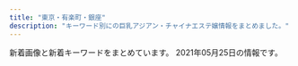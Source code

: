 ```yaml
---
title: "東京・有楽町・銀座"
description: "キーワード別にの巨乳アジアン・チャイナエステ嬢情報をまとめました。"
---
```


新着画像と新着キーワードをまとめています。
2021年05月25日の情報です。

<DmmAffiliateIns />
<KeywordTable
  shops={
    [
    {
        "url": "http://xn--vckg5a5c7c8c1czd.in.net/",
        "name": "\u7652\u3057\u306e\u6d77",
        "img_links": [
            "http://xn--vckg5a5c7c8c1czd.in.net/images/staff_images/cg16.jpg",
            "http://xn--vckg5a5c7c8c1czd.in.net/images/slider/slide3.jpg",
            "http://xn--vckg5a5c7c8c1czd.in.net/images/an_2_02.jpg",
            "http://xn--vckg5a5c7c8c1czd.in.net/images/staff_images/cg17.jpg",
            "http://xn--vckg5a5c7c8c1czd.in.net/images/staff_images/cg5.jpg",
            "http://xn--vckg5a5c7c8c1czd.in.net/images/QRcode.jpg",
            "http://xn--vckg5a5c7c8c1czd.in.net/images/an_2_05.jpg",
            "http://xn--vckg5a5c7c8c1czd.in.net/images/staff_images/cg1.jpg",
            "http://xn--vckg5a5c7c8c1czd.in.net/images/staff_images/top_small_2.jpg",
            "http://xn--vckg5a5c7c8c1czd.in.net/images/staff_images/cg2.jpg",
            "http://xn--vckg5a5c7c8c1czd.in.net/images/staff_images/top_small_14.jpg",
            "http://xn--vckg5a5c7c8c1czd.in.net/images/no.png",
            "http://xn--vckg5a5c7c8c1czd.in.net/images/staff_images/top_small_16.jpg",
            "http://xn--vckg5a5c7c8c1czd.in.net/images/slider/slide2.jpg",
            "http://xn--vckg5a5c7c8c1czd.in.net/images/an_1_04.jpg",
            "http://xn--vckg5a5c7c8c1czd.in.net/images/staff_images/top_small_1.jpg",
            "http://xn--vckg5a5c7c8c1czd.in.net/images/index_01.jpg",
            "http://xn--vckg5a5c7c8c1czd.in.net/images/an_1_06.jpg",
            "http://xn--vckg5a5c7c8c1czd.in.net/images/slider/slide3s.jpg",
            "http://xn--vckg5a5c7c8c1czd.in.net/images/slider/slide1s.jpg",
            "http://xn--vckg5a5c7c8c1czd.in.net/images/an_2_06.jpg",
            "http://xn--vckg5a5c7c8c1czd.in.net/images/slider/slide2s.jpg",
            "http://xn--vckg5a5c7c8c1czd.in.net/images/an_2_03.jpg",
            "http://xn--vckg5a5c7c8c1czd.in.net/images/staff_images/top_small_5.jpg",
            "http://xn--vckg5a5c7c8c1czd.in.net/images/staff_images/top_small_17.jpg",
            "http://xn--vckg5a5c7c8c1czd.in.net/images/an_1_03.jpg",
            "http://xn--vckg5a5c7c8c1czd.in.net/images/an_2_07.jpg",
            "http://xn--vckg5a5c7c8c1czd.in.net/images/an_1_07.jpg",
            "http://xn--vckg5a5c7c8c1czd.in.net/images/an_2_04.jpg",
            "http://xn--vckg5a5c7c8c1czd.in.net/images/an_1_02.jpg",
            "http://xn--vckg5a5c7c8c1czd.in.net/images/slider/slide1.jpg",
            "http://xn--vckg5a5c7c8c1czd.in.net/images/staff_images/cg14.jpg"
        ],
        "station": "\u65b0\u5bcc\u753a\u99c5",
        "keywords": {
            "D": 20,
            "E": 4,
            "86": 24
        }
    },
    {
        "img_links": [
            "http://cocosia-massage.work/img/conc.jpg",
            "http://cocosia-massage.work/sp/img/info.jpg",
            "http://cocosia-massage.work/img/st6.jpg",
            "http://cocosia-massage.work/img/acc.jpg",
            "http://cocosia-massage.work/img/news.jpg",
            "http://cocosia-massage.work/sp/img/cam4.jpg",
            "http://cocosia-massage.work/img/st4.jpg",
            "http://cocosia-massage.work/sp/img/t-s.jpg",
            "http://cocosia-massage.work/img/sta6.jpg",
            "http://cocosia-massage.work/sp/img/botton.jpg",
            "http://cocosia-massage.work/sp/img/p-4.jpg",
            "http://cocosia-massage.work/sp/img/st1.jpg",
            "http://cocosia-massage.work/img/sta3.jpg",
            "http://cocosia-massage.work/sp/img/t-t2.jpg",
            "http://cocosia-massage.work/sp/img/acc.jpg",
            "http://cocosia-massage.work/img/newf.jpg",
            "http://cocosia-massage.work/img/fla-1.jpg",
            "http://cocosia-massage.work/sp/img/t-t.jpg",
            "http://cocosia-massage.work/img/sta5.jpg",
            "http://cocosia-massage.work/img/xmas.png",
            "http://cocosia-massage.work/img/sta2.jpg",
            "http://cocosia-massage.work/sp/img/p-6.jpg",
            "http://cocosia-massage.work/sp/img/cam3.jpg",
            "http://cocosia-massage.work/sp/img/qr.jpg",
            "http://cocosia-massage.work/sp/img/t-r.jpg",
            "http://cocosia-massage.work/img/st3.jpg",
            "http://cocosia-massage.work/sp/img/rec.jpg",
            "http://cocosia-massage.work/sp/img/cam1.jpg",
            "http://cocosia-massage.work/sp/img/st2.jpg",
            "http://cocosia-massage.work/sp/img/sys.jpg",
            "http://cocosia-massage.work/sp/img/p-5.jpg",
            "http://cocosia-massage.work/sp/img/p-3.jpg",
            "http://cocosia-massage.work/sp/img/cam2.jpg",
            "http://cocosia-massage.work/img/fla-2.jpg",
            "http://cocosia-massage.work/img/sta1.jpg",
            "http://cocosia-massage.work/sp/img/st6.jpg",
            "http://cocosia-massage.work/sp/img/st3.jpg",
            "http://cocosia-massage.work/sp/img/st5.jpg",
            "http://cocosia-massage.work/img/r9.jpg",
            "http://cocosia-massage.work/img/st1.jpg",
            "http://cocosia-massage.work/img/st2.jpg",
            "http://cocosia-massage.work/sp/img/st4.jpg",
            "http://cocosia-massage.work/img/head2.jpg",
            "http://cocosia-massage.work/img/st5.jpg",
            "http://cocosia-massage.work/img/nos.jpg",
            "http://cocosia-massage.work/sp/img/pc.jpg",
            "http://cocosia-massage.work/img/sta4.jpg",
            "http://cocosia-massage.work/img/cncp.jpg"
        ],
        "keywords": {
            "85": 16,
            "87": 2,
            "88": 5,
            "D": 8,
            "C": 22,
            "E": 2,
            "F": 5
        },
        "url": "http://cocosia-massage.work/",
        "name": "COCOSIA",
        "station": "\u4eba\u5f62\u753a\u99c5A1\u51fa\u53e3"
    },
    {
        "keywords": {},
        "img_links": [
            "https://angel-love.tyo.cm/images/room3.jpg",
            "https://angel-love.tyo.cm/images/top.jpg",
            "https://angel-love.tyo.cm/images/room1.jpg",
            "https://angel-love.tyo.cm/images/s1.jpg",
            "https://angel-love.tyo.cm/images/s3.jpg",
            "https://angel-love.tyo.cm/photos/sites/27/2021/05/2021051405262130.jpg",
            "https://angel-love.tyo.cm/photos/sites/27/2021/05/202105140525172.jpg",
            "https://angel-love.tyo.cm/images/mobile.jpg",
            "https://angel-love.tyo.cm/photos/sites/27/2021/05/2021051405281627.jpg",
            "https://angel-love.tyo.cm/photos/sites/27/2021/05/2021051405270947.jpg",
            "https://angel-love.tyo.cm/images/news_bj1.jpg",
            "https://angel-love.tyo.cm/images/room2.jpg",
            "https://angel-love.tyo.cm/images/s_news.jpg",
            "https://angel-love.tyo.cm/images/room4.jpg",
            "https://angel-love.tyo.cm/images/info.jpg",
            "https://angel-love.tyo.cm/images/news_bj3.jpg"
        ],
        "station": "\u9280\u5ea7\u99c5A5\u51fa\u53e3",
        "url": "https://angel-love.tyo.cm/",
        "name": "Angel Love"
    },
    {
        "station": "JR\u6771\u4eac\u99c5\u516b\u91cd\u6d32\u53e3",
        "name": "\u60a0",
        "keywords": {
            "E": 3,
            "85": 2,
            "89": 3,
            "C": 2
        },
        "img_links": [
            "http://koikst.xyz/_src/51067440/wechatimg723.jpg",
            "http://koikst.xyz/_src/21089124/img20180325193504865361.png",
            "http://koikst.xyz/_src/20885828/up.png",
            "http://koikst.xyz/_src/20886064/index_37.png",
            "http://koikst.xyz/_src/20885836/sign.jpg",
            "http://koikst.xyz/_src/20886005/wechatimg35.jpg",
            "http://koikst.xyz/_src/20885811/up.png",
            "http://koikst.xyz/_src/20886058/sign.png",
            "http://koikst.xyz/_src/20886233/906ab10dd05fdcaee1fa99bd6e5779ea.jpg",
            "http://koikst.xyz/_src/20886063/index_36.png",
            "http://koikst.xyz/_src/20886300/media-20170919.jpg",
            "http://koikst.xyz/_src/20886283/img20170527114635169213.png",
            "http://koikst.xyz/_src/20991736/t02200330_0640096013249885015.jpg",
            "http://sunflower.jp.net/5.jpg",
            "http://koikst.xyz/_src/20886007/_k3_6020.jpg",
            "http://koikst.xyz/_src/20886009/img_2917.jpg",
            "http://koikst.xyz/_src/20886010/img_3017.jpg",
            "http://koikst.xyz/_src/20886222/up.png",
            "http://koikst.xyz/_src/20886066/slider2.png",
            "http://koikst.xyz/_src/20886006/wechatimg36.jpg",
            "http://koikst.xyz/_src/20886308/t02200330_0640096013249885015.jpg",
            "http://koikst.xyz/_src/20886060/index_33.png",
            "http://koikst.xyz/_src/20885809/www.cman.png",
            "http://sunflower.jp.net/3.jpg",
            "http://koikst.xyz/_src/20886019/up.png",
            "http://koikst.xyz/_src/20886235/t02200330_0640096013249885015.jpg",
            "http://koikst.xyz/_src/20886310/wechatimg405.jpg",
            "http://koikst.xyz/_src/20885845/up.png",
            "http://koikst.xyz/_src/20886211/07958eda583eff2b24876adf03c0a434.jpg",
            "http://koikst.xyz/_src/20886103/up.png",
            "http://koikst.xyz/_src/20886035/up.png",
            "http://koikst.xyz/_src/20886092/therapist-ito.jpg",
            "http://koikst.xyz/_src/20886062/index_35.png",
            "http://koikst.xyz/_src/20886303/07958eda583eff2b24876adf03c0a434.jpg",
            "http://koikst.xyz/_src/20886287/9c88380aa0315ec9292225a3223d62d9.jpg",
            "http://koikst.xyz/_src/20886111/_dsf0778_pp.jpg",
            "http://koikst.xyz/_src/20886059/sign.png",
            "http://koikst.xyz/_src/20886065/index_38.png",
            "http://sunflower.jp.net/2.jpg",
            "http://koikst.xyz/_src/51067433/wechatimg726.jpg",
            "http://koikst.xyz/_src/20886231/_dsf0770_pp.jpg",
            "http://koikst.xyz/_src/20886008/_k3_6019.jpg",
            "http://koikst.xyz/_src/51067437/wechatimg724.jpg",
            "http://koikst.xyz/_src/51067435/wechatimg725.jpg",
            "http://koikst.xyz/_src/20886148/therapist-ito.jpg",
            "http://sunflower.jp.net/6.jpg",
            "http://koikst.xyz/_src/20886061/index_34.png",
            "http://sunflower.jp.net/1.jpg",
            "http://koikst.xyz/_src/20885997/up.png",
            "http://koikst.xyz/_src/20886229/_dsf0778_pp.jpg",
            "http://koikst.xyz/_src/20886122/up.png",
            "http://koikst.xyz/_src/20886305/therapist-ito.jpg"
        ],
        "url": "http://koikst.xyz/"
    },
    {
        "url": "http://tokyo-relaxtime.asia/",
        "name": "Evergrace-\u30a8\u30d0\u30fc\u30b0\u30ec\u30fc\u30b9-",
        "keywords": {},
        "station": "\u6771\u65e5\u672c\u6a4b\u99c5A2\u51fa\u53e3",
        "img_links": [
            "http://tokyo-relaxtime.asia/img/cast/miki-04.jpg",
            "http://tokyo-relaxtime.asia/img/cast/alice-04.jpg",
            "http://tokyo-relaxtime.asia/img/interior/corridor-1.jpg",
            "http://tokyo-relaxtime.asia/img/cast/momo-02.jpg",
            "http://tokyo-relaxtime.asia/img/cast/miki-02.jpg",
            "http://tokyo-relaxtime.asia/img/cast/alice-03.jpg",
            "http://tokyo-relaxtime.asia/img/cast/miki-03.jpg",
            "http://tokyo-relaxtime.asia/img/cast/ai-02.jpg",
            "http://tokyo-relaxtime.asia/img/cast/momo-01.jpg",
            "http://tokyo-relaxtime.asia/img/cast/yuka-03.jpg",
            "http://tokyo-relaxtime.asia/img/tw_mark.png",
            "http://tokyo-relaxtime.asia/img/cast/momo-03.jpg",
            "http://tokyo-relaxtime.asia/img/cast/ai-04.jpg",
            "http://tokyo-relaxtime.asia/img/cast/momo-04.jpg",
            "http://tokyo-relaxtime.asia/img/interior/lobby-1.jpg",
            "http://tokyo-relaxtime.asia/img/slick/st-3.jpg",
            "http://tokyo-relaxtime.asia/img/cast/yuka-02.jpg",
            "http://tokyo-relaxtime.asia/img/cast/ai-03.jpg",
            "http://tokyo-relaxtime.asia/img/cast/miki-01.jpg",
            "http://tokyo-relaxtime.asia/img/cast/alice-02.jpg",
            "http://tokyo-relaxtime.asia/img/cast/yuka-01.jpg",
            "http://tokyo-relaxtime.asia/img/slick/st-1.jpg",
            "http://tokyo-relaxtime.asia/img/cast/ai-01.jpg",
            "http://tokyo-relaxtime.asia/img/cast/alice-01.jpg",
            "http://tokyo-relaxtime.asia/img/cast/yuka-04.jpg",
            "http://tokyo-relaxtime.asia/img/slick/st-6.jpg",
            "http://tokyo-relaxtime.asia/img/slick/st-5.jpg",
            "http://tokyo-relaxtime.asia/img/slick/st-4.jpg"
        ]
    },
    {
        "keywords": {
            "C": 30,
            "F": 2,
            "86": 4
        },
        "station": "JR\u65b0\u65e5\u672c\u6a4b\u99c56\u756a\u51fa\u53e3",
        "name": "Melody Spa -\u30e1\u30ed\u30c7\u30a3 \u30b9\u30d1-",
        "img_links": [
            "https://melodyspa.tokyo/images/st/you.jpg",
            "https://melodyspa.tokyo/images/st/yuna.jpg",
            "https://melodyspa.tokyo/images/st/yuri.jpg",
            "https://melodyspa.tokyo/images/st/ringo.jpg",
            "https://melodyspa.tokyo/images/st/mina.jpg",
            "https://melodyspa.tokyo/images/topimage/topimage.jpg",
            "https://melodyspa.tokyo/images/st/yuna1.jpg",
            "https://melodyspa.tokyo/images/share/pagetop.png",
            "https://melodyspa.tokyo/images/st/you2.jpg",
            "https://melodyspa.tokyo/images/st/mina2.jpg",
            "https://melodyspa.tokyo/images/st/miho.jpg",
            "https://melodyspa.tokyo/images/st/you3.jpg",
            "https://melodyspa.tokyo/images/st/risa.jpg",
            "https://melodyspa.tokyo/images/st/yuna2.jpg",
            "https://melodyspa.tokyo/images/st/rara2.jpg"
        ],
        "url": "https://melodyspa.tokyo/"
    },
    {
        "keywords": {
            "E": 1,
            "D": 4,
            "C": 1,
            "89": 1,
            "87": 1
        },
        "img_links": [
            "https://est-tiara.info/staffPhoto/s20210304095739.jpg",
            "https://est-tiara.info/images/gallery/r1.jpg",
            "https://est-tiara.info/js/sliderLine/slide_prev.png",
            "https://est-tiara.info/images/gallery/r7.jpg",
            "https://est-tiara.info/images/mobile.png",
            "https://est-tiara.info/staffPhoto/b20210304095845.jpg",
            "https://est-tiara.info/images/gallery/r4.jpg",
            "https://est-tiara.info/staffPhoto/b20210304095739.jpg",
            "https://est-tiara.info/staffPhoto/s20210304095845.jpg",
            "https://est-tiara.info/images/gallery/r3.jpg",
            "https://est-tiara.info/images/returnBtn.png",
            "https://est-tiara.info/staffPhoto/b20201016083614.jpg",
            "https://est-tiara.info/uploadfiles/Image/campaignEstTiaraInfo.jpg",
            "https://est-tiara.info/staffPhoto/b20210304095623.jpg",
            "https://est-tiara.info/images/gallery/r8.jpg",
            "https://est-tiara.info/staffPhoto/s20210304095623.jpg",
            "https://est-tiara.info/staffPhoto/b20210304100038.jpg",
            "https://est-tiara.info/images/gallery/r5.jpg",
            "https://est-tiara.info/images/gallery/r2.jpg",
            "https://est-tiara.info/js/sliderLine/slide_next.png",
            "https://est-tiara.info/staffPhoto/s20210304100121.jpg",
            "https://est-tiara.info/staffPhoto/b20201016083828.jpg",
            "https://est-tiara.info/images/gallery/r6.jpg",
            "https://est-tiara.info/staffPhoto/b20210304100121.jpg",
            "https://est-tiara.info/staffPhoto/s20201016083828.jpg",
            "https://est-tiara.info/staffPhoto/s20210304100038.jpg",
            "https://est-tiara.info/staffPhoto/s20201016083614.jpg"
        ],
        "url": "https://est-tiara.info/",
        "name": "Tiara-\u30c6\u30a4\u30a2\u30e9-",
        "station": "\u6771\u9280\u5ea7\u99c5A7\u51fa\u53e3"
    },
    {
        "url": "http://sakura.relaxnabi.com/",
        "station": "\u8305\u5834\u753a\u99c51\u756a\u51fa\u53e3",
        "name": "\u685c\uff5e\u3055\u304f\u3089\uff5e",
        "img_links": [
            "http://sakura.relaxnabi.com/css/nav/nav-004.png",
            "http://sakura.relaxnabi.com/css/cam001.png",
            "http://sakura.relaxnabi.com/css/staff/staff005.jpg",
            "http://sakura.relaxnabi.com/css/tel03.png",
            "http://sakura.relaxnabi.com/css/staff/staff002.jpg",
            "http://sakura.relaxnabi.com/css/topleft01.png",
            "http://sakura.relaxnabi.com/css/nav/nav-002.png",
            "http://sakura.relaxnabi.com/css/nav/nav-005.png",
            "http://sakura.relaxnabi.com/css/topright02.jpg",
            "http://sakura.relaxnabi.com/css/nav/nav-003.png",
            "http://sakura.relaxnabi.com/css/nav/nav-006.png",
            "http://sakura.relaxnabi.com/css/topleft02.png",
            "http://sakura.relaxnabi.com/css/nav/nav-001.png",
            "http://sakura.relaxnabi.com/css/staff/staff004.jpg",
            "http://sakura.relaxnabi.com/css/staff/staff001.jpg",
            "http://sakura.relaxnabi.com/css/staff/staff003.jpg"
        ],
        "keywords": {
            "87": 1,
            "D": 4,
            "89": 4,
            "C": 3
        }
    },
    {
        "keywords": {
            "\u30bb\u30af\u30b7\u30fc": 3,
            "88": 1
        },
        "url": "https://ningyocho-esthe.work/",
        "station": "\u4eba\u5f62\u753a\u99c5A1\u51fa\u53e3",
        "img_links": [
            "https://ningyocho-esthe.work/images/dream/home/teaser.png",
            "https://ningyocho-esthe.work/images/dream/common/credit_01.png",
            "https://ningyocho-esthe.work/images/dream/home/image_02.png",
            "https://ningyocho-esthe.work/images/dream/common/side_bnr_01.png",
            "https://ningyocho-esthe.work/images/dream/home/image_03.png",
            "https://ningyocho-esthe.work/images/dream/common/header_phone_pc.png",
            "https://ningyocho-esthe.work/images/dream/common/gallery_02.png",
            "https://ningyocho-esthe.work/images/dream/nvpuai2.jpeg",
            "https://ningyocho-esthe.work/images/dream/common/gallery_10.png",
            "https://ningyocho-esthe.work/images/dream/common/gallery_08.png",
            "https://ningyocho-esthe.work/images/dream/common/gallery_03.png",
            "https://ningyocho-esthe.work/images/dream/staff/13.jpg",
            "https://ningyocho-esthe.work/images/dream/staff/\u30ca\u30ca.jpg",
            "https://ningyocho-esthe.work/images/dream/common/side_bnr_02.png",
            "https://ningyocho-esthe.work/images/dream/common/gallery_05.png",
            "https://ningyocho-esthe.work/images/dream/common/credit_02.png",
            "https://ningyocho-esthe.work/images/dream/common/gallery_07.png",
            "https://ningyocho-esthe.work/images/dream/common/header_info.png",
            "https://ningyocho-esthe.work/images/dream/staff/imgapp6.jpg",
            "https://ningyocho-esthe.work/images/dream/common/credit_03.png",
            "https://ningyocho-esthe.work/images/dream/common/gallery_04.png",
            "https://ningyocho-esthe.work/images/dream/common/gallery_09.png",
            "https://ningyocho-esthe.work/images/dream/common/gallery_01.png",
            "https://ningyocho-esthe.work/images/dream/staff/ni.jpeg",
            "https://ningyocho-esthe.work/images/dream/common/gallery_06.png",
            "https://ningyocho-esthe.work/images/dream/staff/2.jpg",
            "https://ningyocho-esthe.work/images/dream/home/image_01.png",
            "https://ningyocho-esthe.work/images/dream/staff/imgapp_1.jpg",
            "https://ningyocho-esthe.work/images/dream/staff/imgapp_3.jpg",
            "https://ningyocho-esthe.work/images/dream/staff/\u3042\u307f.jpg",
            "https://ningyocho-esthe.work/images/dream/staff/3.jpg",
            "https://ningyocho-esthe.work/images/dream/staff/1.jpg"
        ],
        "name": "Dream"
    },
    {
        "name": "\u5922\u306e\u90f7",
        "url": "http://yume-sato.blue/",
        "img_links": [
            "http://yume-sato.blue/uploads//sites/18/2020/09/s_staff.png",
            "http://yume-sato.blue/uploads//sites/18/2021/04/1.jpg",
            "http://yume-sato.blue/uploads//sites/18/2020/09/pick.jpg",
            "http://yume-sato.blue/uploads//sites/18/2020/09/g6-150x150.jpg",
            "http://yume-sato.blue/uploads//sites/18/2020/09/news.jpg",
            "http://yume-sato.blue/uploads//sites/18/2020/09/g1.jpg",
            "http://yume-sato.blue/uploads//sites/18/2020/09/g1-150x150.jpg",
            "http://yume-sato.blue/uploads//sites/18/2021/05/g3-150x150.jpg",
            "http://yume-sato.blue/uploads//sites/18/2020/09/g4.jpg",
            "http://yume-sato.blue/uploads//sites/18/2020/09/g5-150x150.jpg",
            "http://yume-sato.blue/uploads//sites/18/2021/04/1-225x300.jpg",
            "http://yume-sato.blue/uploads//sites/18/2020/09/top1-1.jpg",
            "http://yume-sato.blue/uploads//sites/18/2020/10/g2.jpg",
            "http://yume-sato.blue/uploads//sites/18/2020/09/top.jpg",
            "http://yume-sato.blue/uploads//sites/18/2020/09/g5.jpg",
            "http://yume-sato.blue/uploads//sites/18/2020/12/gg-150x150.jpg",
            "http://yume-sato.blue/uploads//sites/18/2020/09/g2.jpg",
            "http://yume-sato.blue/uploads//sites/18/2020/09/mobile-1.jpg",
            "http://yume-sato.blue/uploads//sites/18/2020/09/g4-150x150.jpg",
            "http://yume-sato.blue/uploads//sites/18/2020/09/g2-150x150.jpg",
            "http://yume-sato.blue/uploads//sites/18/2020/12/gg.jpg",
            "http://yume-sato.blue/uploads//sites/18/2020/09/g6.jpg",
            "http://yume-sato.blue/uploads//sites/18/2021/05/g3.jpg"
        ],
        "station": "\u4eba\u5f62\u753a\u99c5A6",
        "keywords": {}
    },
    {
        "station": "\u6c34\u5929\u5bae\u524d\u99c58\u756a\u51fa\u53e3",
        "url": "http://yurarika.work/",
        "keywords": {
            "85": 10,
            "C": 14,
            "86": 4,
            "88": 6,
            "D": 6
        },
        "img_links": [
            "http://yurarika.work/staff/aya2.jpg",
            "http://yurarika.work/staff/mika.jpg",
            "http://yurarika.work/staff/mirai2.jpg",
            "http://yurarika.work/staff/rara1.jpg",
            "http://yurarika.work/img/all/loader.png",
            "http://yurarika.work/staff/mika1.jpg",
            "http://yurarika.work/staff/mika2.jpg",
            "http://yurarika.work/staff/rara.jpg",
            "http://yurarika.work/staff/mirai1.jpg",
            "http://yurarika.work/staff/mirai.jpg",
            "http://yurarika.work/staff/aya.jpg",
            "http://yurarika.work/staff/aya1.jpg",
            "http://yurarika.work/staff/rara2.jpg"
        ],
        "name": "\u3086\u3089\u308a\u9999"
    },
    {
        "name": "Miss.9\uff5e\u30df\u30b9.\u30ad\u30e5\u30a6\uff5e",
        "station": "\u99ac\u55b0\u6a2a\u5c71\u99c5A2\u51fa\u53e3",
        "keywords": {
            "C": 2,
            "E": 1,
            "86": 13,
            "D": 10
        },
        "img_links": [
            "http://esthe-aroma.com/images/cg08.jpg",
            "http://esthe-aroma.com/images/cg12.jpg",
            "http://esthe-aroma.com/images/cg09.jpg",
            "http://esthe-aroma.com/images/qrc.jpg",
            "http://esthe-aroma.com/images/icon_info.png",
            "http://esthe-aroma.com/images/photo01.jpg",
            "http://esthe-aroma.com/images/cg13.jpg",
            "http://esthe-aroma.com/images/photo03.jpg",
            "http://esthe-aroma.com/images/mainImg_sub.jpg",
            "http://esthe-aroma.com/images/cg10.jpg",
            "http://esthe-aroma.com/images/cg04.jpg",
            "http://esthe-aroma.com/images/icon_staff.png",
            "http://esthe-aroma.com/images/btn2.png",
            "http://esthe-aroma.com/images/icon_concept.png",
            "http://esthe-aroma.com/images/cg11.jpg",
            "http://esthe-aroma.com/images/cg01.jpg",
            "http://esthe-aroma.com/images/cg06.jpg",
            "http://esthe-aroma.com/images/cg05.jpg",
            "http://esthe-aroma.com/images/cg02.jpg",
            "http://esthe-aroma.com/images/end-info.png",
            "http://esthe-aroma.com/images/cg03.jpg",
            "http://esthe-aroma.com/images/photo02.jpg",
            "http://esthe-aroma.com/images/icon_tel.png",
            "http://esthe-aroma.com/images/cg07.jpg",
            "http://esthe-aroma.com/images/icon_top.png"
        ],
        "url": "http://esthe-aroma.com/"
    },
    {
        "keywords": {},
        "img_links": [],
        "name": "\u30e9\u30d5\u30a3\u30fc\u30eb",
        "station": "\u65b0\u65e5\u672c\u6a4b\u99c55\u756a\u51fa\u53e3",
        "url": "http://s-este.net/"
    },
    {
        "img_links": [
            "http://www.hitomebore.esjp.info/files/002.jpg",
            "http://www.hitomebore.esjp.info/files/016.jpg",
            "http://www.hitomebore.esjp.info/files/013.jpg",
            "http://www.hitomebore.esjp.info/files/014.jpg",
            "http://www.hitomebore.esjp.info/files/012.jpg",
            "http://www.hitomebore.esjp.info/images/m1.jpg",
            "http://www.hitomebore.esjp.info/images/m2.jpg",
            "http://www.hitomebore.esjp.info/files/007.jpg",
            "http://www.hitomebore.esjp.info/files/008.jpg",
            "http://www.hitomebore.esjp.info/images/m4.jpg",
            "http://www.hitomebore.esjp.info/images/mainImg_sub.jpg",
            "http://www.hitomebore.esjp.info/files/010.jpg",
            "http://www.hitomebore.esjp.info/files/011.jpg",
            "http://www.hitomebore.esjp.info/images/m3.jpg",
            "http://www.hitomebore.esjp.info/files/015.jpg",
            "http://www.hitomebore.esjp.info/images/btn2.png",
            "http://www.hitomebore.esjp.info/files/009.jpg",
            "http://www.hitomebore.esjp.info/images/mainImg2.jpg"
        ],
        "keywords": {
            "87": 6,
            "85": 6,
            "C": 6,
            "D": 27,
            "86": 18,
            "88": 3
        },
        "url": "http://www.hitomebore.esjp.info/",
        "name": "\u3072\u3068\u3081\u307c\u308c",
        "station": "\u65b0\u5bcc\u753a\u99c53\u756a\u51fa\u53e3"
    },
    {
        "name": "For you",
        "keywords": {
            "83": 1,
            "85": 3,
            "91": 1,
            "87": 1,
            "D": 2,
            "90": 1,
            "86": 1,
            "E": 3,
            "G": 1,
            "93": 1,
            "C": 3,
            "89": 1
        },
        "url": "http://f-relaxe.net",
        "img_links": [
            "http://f-relaxe.net/images/rec_11.jpg",
            "http://f-relaxe.net/girl/02.jpg",
            "http://f-relaxe.net/images/index_06.jpg",
            "http://f-relaxe.net/girl/08.jpg",
            "http://f-relaxe.net/images/index_04.jpg",
            "http://f-relaxe.net/images/index_01.jpg",
            "http://f-relaxe.net/images/info.jpg",
            "http://f-relaxe.net/images/sub_10.jpg",
            "http://f-relaxe.net/images/index_07.jpg",
            "http://f-relaxe.net/girl/013a.jpg",
            "http://f-relaxe.net/images/sub_12.jpg",
            "http://f-relaxe.net/images/03.jpg",
            "http://f-relaxe.net/girl/07.jpg",
            "http://f-relaxe.net/girl/012a.jpg",
            "http://f-relaxe.net/images/line.jpg",
            "http://f-relaxe.net/images/sub_15.jpg",
            "http://f-relaxe.net/images/index_13.jpg",
            "http://f-relaxe.net/girl/010a.jpg",
            "http://f-relaxe.net/images/info_11.jpg",
            "http://f-relaxe.net/images/index_16.jpg",
            "http://f-relaxe.net/images/index_09.jpg",
            "http://f-relaxe.net/girl/00.jpg",
            "http://f-relaxe.net/girl/09.jpg",
            "http://f-relaxe.net/girl/010.jpg",
            "http://f-relaxe.net/girl/013.jpg",
            "http://f-relaxe.net/girl/024.jpg",
            "http://f-relaxe.net/girl/011a.jpg",
            "http://f-relaxe.net/images/index_08.jpg",
            "http://f-relaxe.net/images/index_12.jpg",
            "http://f-relaxe.net/images/index_18.jpg",
            "http://f-relaxe.net/girl/02a.jpg",
            "http://f-relaxe.net/images/rec.jpg",
            "http://f-relaxe.net/images/index_119.jpg",
            "http://f-relaxe.net/images/index_10.jpg",
            "http://f-relaxe.net/girl/09a.jpg",
            "http://f-relaxe.net/girl/011.jpg",
            "http://f-relaxe.net/girl/08a.jpg",
            "http://f-relaxe.net/images/staff_11.jpg",
            "http://f-relaxe.net/girl/07a.jpg",
            "http://f-relaxe.net/images/02.jpg",
            "http://f-relaxe.net/images/index_14.jpg",
            "http://f-relaxe.net/images/index_05.jpg",
            "http://f-relaxe.net/images/01.jpg",
            "http://f-relaxe.net/girl/017.jpg",
            "http://f-relaxe.net/girl/012.jpg",
            "http://f-relaxe.net/images/index_03.jpg",
            "http://f-relaxe.net/girl/04.jpg",
            "http://f-relaxe.net/images/index_17.jpg"
        ],
        "station": "JR\u6771\u4eac\u99c5\u516b\u91cd\u6d32\u5317\u53e3"
    },
    {
        "url": "http://toukasui.jpn.mn/",
        "station": "\u6771\u9280\u5ea7\u99c55\u756a\u51fa\u53e3",
        "keywords": {},
        "img_links": [],
        "name": "\u6843\u82b1\u6c34*\u3068\u3046\u304b\u3059\u3044"
    },
    {
        "name": "\u6975\u4e0a\u30e1\u30f3\u30ba\u30a2\u30ed\u30de\u65e5\u672c\u6a4b",
        "img_links": [],
        "keywords": {},
        "station": "\u8305\u5834\u753a\u99c510\u756a\u51fa\u53e3",
        "url": "https://aroma.tyo.cm/"
    },
    {
        "url": "http://sweet-massage.work/",
        "station": "\u8305\u5834\u753a\u99c53\u756a\u51fa\u53e3",
        "name": "Sweet",
        "img_links": [
            "http://sweet-massage.work/img/st4.jpg",
            "http://sweet-massage.work/sp/img/s3.jpg",
            "http://sweet-massage.work/sp/img/pc.jpg",
            "http://sweet-massage.work/img/s2.jpg",
            "http://sweet-massage.work/img/st05.jpg",
            "http://sweet-massage.work/sp/img/tel.jpg",
            "http://sweet-massage.work/sp/img/sys.jpg",
            "http://sweet-massage.work/sp/img/time.jpg",
            "http://sweet-massage.work/sp/img/add.jpg",
            "http://sweet-massage.work/sp/img/pic.jpg",
            "http://sweet-massage.work/sp/img/t-r.jpg",
            "http://sweet-massage.work/sp/img/info.jpg",
            "http://sweet-massage.work/img/st5.jpg",
            "http://sweet-massage.work/sp/img/t-s.jpg",
            "http://sweet-massage.work/img/m1.png",
            "http://sweet-massage.work/sp/img/botton.jpg",
            "http://sweet-massage.work/sp/img/st5.jpg",
            "http://sweet-massage.work/sp/img/tit.jpg",
            "http://sweet-massage.work/sp/img/s5.jpg",
            "http://sweet-massage.work/sp/img/st2.jpg",
            "http://sweet-massage.work/sp/img/s4.jpg",
            "http://sweet-massage.work/img/st01.jpg",
            "http://sweet-massage.work/sp/img/s2.jpg",
            "http://sweet-massage.work/img/foot-body.jpg",
            "http://sweet-massage.work/img/s3.jpg",
            "http://sweet-massage.work/sp/img/t-o.jpg",
            "http://sweet-massage.work/img/st3.jpg",
            "http://sweet-massage.work/sp/img/st005.jpg",
            "http://sweet-massage.work/sp/img/st05.jpg",
            "http://sweet-massage.work/sp/img/st04.jpg",
            "http://sweet-massage.work/img/st005.jpg",
            "http://sweet-massage.work/img/sta1.jpg",
            "http://sweet-massage.work/img/nos.jpg",
            "http://sweet-massage.work/sp/img/st1.jpg",
            "http://sweet-massage.work/img/st04.jpg",
            "http://sweet-massage.work/img/st2.jpg",
            "http://sweet-massage.work/img/st03.jpg",
            "http://sweet-massage.work/img/st1.jpg",
            "http://sweet-massage.work/img/mobile-1.png",
            "http://sweet-massage.work/sp/img/add2.jpg",
            "http://sweet-massage.work/sp/img/st4.jpg",
            "http://sweet-massage.work/sp/img/t-t.jpg",
            "http://sweet-massage.work/img/sta5.jpg",
            "http://sweet-massage.work/sp/img/t-a.jpg",
            "http://sweet-massage.work/img/sta4.jpg",
            "http://sweet-massage.work/sp/img/st01.jpg",
            "http://sweet-massage.work/sp/img/st3.jpg",
            "http://sweet-massage.work/img/sta2.jpg",
            "http://sweet-massage.work/img/st02.jpg",
            "http://sweet-massage.work/img/s1.jpg",
            "http://sweet-massage.work/img/sta3.jpg",
            "http://sweet-massage.work/img/s5.jpg",
            "http://sweet-massage.work/sp/img/st02.jpg",
            "http://sweet-massage.work/sp/img/st03.jpg",
            "http://sweet-massage.work/img/s4.jpg"
        ],
        "keywords": {
            "85": 3,
            "86": 6,
            "C": 3,
            "D": 6,
            "89": 3,
            "88": 3,
            "E": 6
        }
    },
    {
        "name": "\u7d05\u8449",
        "url": "http://arm-heal.com/",
        "img_links": [
            "http://arm-heal.com/pic/head.jpg",
            "http://arm-heal.com/staff/yuki/01.jpg",
            "http://arm-heal.com/staff/miya/01.jpg",
            "http://arm-heal.com/pic/topimg4.png",
            "http://arm-heal.com/staff/mimi/01.jpg",
            "http://arm-heal.com/pic/topimg2.png",
            "http://arm-heal.com/staff/miki/01.jpg",
            "http://arm-heal.com/staff/hikari/01.jpg",
            "http://arm-heal.com/img/ttl_mobile.png",
            "http://arm-heal.com/img/ttl_rec.png",
            "http://arm-heal.com/img/att.png",
            "http://arm-heal.com/img/ttl_staff.jpg",
            "http://arm-heal.com/staff/yuuyuu/01.jpg",
            "http://arm-heal.com/pic/topimg1.png",
            "http://arm-heal.com/img/corona.png",
            "http://arm-heal.com/i/files/homeimg.jpg",
            "http://arm-heal.com/staff/aya/01.jpg",
            "http://arm-heal.com/pic/topimg3.png",
            "http://arm-heal.com/pic/topimg5.png"
        ],
        "keywords": {
            "C": 9
        },
        "station": "\u516b\u4e01\u5800\u99c5A5\u53e3"
    },
    {
        "img_links": [
            "http://e-berry.work/sp/img/ayumi1.jpg",
            "http://e-berry.work/images/sys3.jpg",
            "http://e-berry.work/staff/hikari.jpg",
            "http://e-berry.work/images/sm.jpg",
            "http://e-berry.work/sp/images/b2.jpg",
            "http://e-berry.work/sp/staff/ai.jpg",
            "http://e-berry.work/images/newsb.png",
            "http://e-berry.work/sp/images/sys1.png",
            "http://e-berry.work/sp/staff/natumi.jpg",
            "http://e-berry.work/sp/images/staff_t.png",
            "http://e-berry.work/img/aya1.jpg",
            "http://e-berry.work/images/rec1.jpg",
            "http://e-berry.work/images/tgirl.jpg",
            "http://e-berry.work/img/natumi1.jpg",
            "http://e-berry.work/sp/img/rina1.jpg",
            "http://e-berry.work/images/b2.jpg",
            "http://e-berry.work/sp/images/10.jpg",
            "http://e-berry.work/sp/img/ai1.jpg",
            "http://e-berry.work/sp/img/aya1.jpg",
            "http://e-berry.work/staff/natumi.jpg",
            "http://e-berry.work/images/ac1.jpg",
            "http://e-berry.work/sp/images/ac1.jpg",
            "http://e-berry.work/sp/img/haruka1.jpg",
            "http://e-berry.work/sp/images/int2.png",
            "http://e-berry.work/sp/images/newface.png",
            "http://e-berry.work/staff/rina.jpg",
            "http://e-berry.work/sp/staff/yoko.jpg",
            "http://e-berry.work/images/sys1.jpg",
            "http://e-berry.work/img/ayumi1.jpg",
            "http://e-berry.work/sp/images/rec2.png",
            "http://e-berry.work/images/interior_t.jpg",
            "http://e-berry.work/img/rina1.jpg",
            "http://e-berry.work/images/int1.jpg",
            "http://e-berry.work/images/head.jpg",
            "http://e-berry.work/sp/img/natumi1.jpg",
            "http://e-berry.work/img/haruka1.jpg",
            "http://e-berry.work/staff/yoko.jpg",
            "http://e-berry.work/sp/images/head.jpg",
            "http://e-berry.work/sp/images/9.jpg",
            "http://e-berry.work/sp/images/rec1.jpg",
            "http://e-berry.work/sp/img/moka1.jpg",
            "http://e-berry.work/images/news_t.jpg",
            "http://e-berry.work/images/sys2.jpg",
            "http://e-berry.work/sp/img/yoko1.jpg",
            "http://e-berry.work/sp/staff/moka.jpg",
            "http://e-berry.work/img/ai1.jpg",
            "http://e-berry.work/sp/staff/hikari.jpg",
            "http://e-berry.work/sp/images/b1.jpg",
            "http://e-berry.work/sp/staff/nene.jpg",
            "http://e-berry.work/sp/img/hikari1.jpg",
            "http://e-berry.work/sp/images/interior_t.png",
            "http://e-berry.work/images/rec2.jpg",
            "http://e-berry.work/staff/moka.jpg",
            "http://e-berry.work/sp/img/nene1.jpg",
            "http://e-berry.work/sp/images/news.png",
            "http://e-berry.work/img/hikari1.jpg",
            "http://e-berry.work/sp/images/concept.jpg",
            "http://e-berry.work/sp/staff/haruka.jpg",
            "http://e-berry.work/images/b1.jpg",
            "http://e-berry.work/sp/images/footer.jpg",
            "http://e-berry.work/sp/images/tel.png",
            "http://e-berry.work/img/moka1.jpg",
            "http://e-berry.work/sp/images/sys3.png",
            "http://e-berry.work/sp/staff/aya.jpg",
            "http://e-berry.work/images/newface.jpg",
            "http://e-berry.work/images/int2.jpg",
            "http://e-berry.work/sp/images/newsb.png",
            "http://e-berry.work/staff/nene.jpg",
            "http://e-berry.work/staff/haruka.jpg",
            "http://e-berry.work/sp/images/topgirl.png",
            "http://e-berry.work/images/staff_t.jpg",
            "http://e-berry.work/sp/staff/rina.jpg",
            "http://e-berry.work/img/yoko1.jpg",
            "http://e-berry.work/sp/images/int1.png",
            "http://e-berry.work/staff/ai.jpg",
            "http://e-berry.work/images/concept.jpg",
            "http://e-berry.work/staff/aya.jpg",
            "http://e-berry.work/sp/staff/ayumi.jpg",
            "http://e-berry.work/images/10.jpg",
            "http://e-berry.work/sp/images/sys2.png",
            "http://e-berry.work/images/9.jpg",
            "http://e-berry.work/img/nene1.jpg",
            "http://e-berry.work/staff/ayumi.jpg"
        ],
        "station": "\u6c34\u5929\u5bae\u524d\u99c56\u756a\u51fa\u53e3",
        "keywords": {},
        "url": "http://e-berry.work/index.html",
        "name": "\u30a2\u30ed\u30de\u30a2\u30ea\u30a2"
    },
    {
        "name": "COMODO -\u30b3\u30e2\u30c9-",
        "url": "http://www.comodo.relaxjp.info/",
        "keywords": {
            "85": 2,
            "88": 1,
            "C": 1,
            "90": 1,
            "D": 7,
            "87": 6,
            "E": 1
        },
        "station": "\u99ac\u55b0\u6a2a\u5c71\u99c5A2\u51fa\u53e3",
        "img_links": [
            "http://www.comodo.relaxjp.info/files/002.jpg",
            "http://www.comodo.relaxjp.info/images/bj1.jpg",
            "http://www.comodo.relaxjp.info/files/013-03.jpg",
            "http://www.comodo.relaxjp.info/files/010.jpg",
            "http://www.comodo.relaxjp.info/files/005-03.jpg",
            "http://www.comodo.relaxjp.info/files/015-02.jpg",
            "http://www.comodo.relaxjp.info/images/hua.jpg",
            "http://www.comodo.relaxjp.info/files/015.jpg",
            "http://www.comodo.relaxjp.info/images/s_link.jpg",
            "http://www.comodo.relaxjp.info/files/001-02.jpg",
            "http://www.comodo.relaxjp.info/files/014-03.jpg",
            "http://www.comodo.relaxjp.info/images/top.png",
            "http://www.comodo.relaxjp.info/files/001.jpg",
            "http://www.comodo.relaxjp.info/files/012.jpg",
            "http://www.comodo.relaxjp.info/images/bj3.jpg",
            "http://www.comodo.relaxjp.info/files/011-02.jpg",
            "http://www.comodo.relaxjp.info/images/s_staff.jpg",
            "http://www.comodo.relaxjp.info/files/013.jpg",
            "http://www.comodo.relaxjp.info/files/003-03.jpg",
            "http://www.comodo.relaxjp.info/files/002-02.jpg",
            "http://www.comodo.relaxjp.info/files/005.jpg",
            "http://www.comodo.relaxjp.info/images/s_info.jpg",
            "http://www.comodo.relaxjp.info/files/015-03.jpg",
            "http://www.comodo.relaxjp.info/files/011.jpg",
            "http://www.comodo.relaxjp.info/images/s_news.jpg",
            "http://www.comodo.relaxjp.info/files/014-02.jpg",
            "http://www.comodo.relaxjp.info/files/001-03.jpg",
            "http://www.comodo.relaxjp.info/files/003.jpg",
            "http://www.comodo.relaxjp.info/files/003-02.jpg",
            "http://www.comodo.relaxjp.info/files/014.jpg",
            "http://www.comodo.relaxjp.info/files/012-03.jpg",
            "http://www.comodo.relaxjp.info/files/011-03.jpg",
            "http://www.comodo.relaxjp.info/files/010-02.jpg",
            "http://www.comodo.relaxjp.info/files/013-02.jpg",
            "http://www.comodo.relaxjp.info/files/002-03.jpg",
            "http://www.comodo.relaxjp.info/files/012-02.jpg",
            "http://www.comodo.relaxjp.info/files/010-03.jpg",
            "http://www.comodo.relaxjp.info/files/005-02.jpg"
        ]
    },
    {
        "img_links": [
            "http://luna-shine.info/uploads/lunashine/2015/04/1111_e589afe69cac1.jpg",
            "http://luna-shine.info/uploads/lunashine/2013/01/img_0370_e589afe69cac-276x368.jpg",
            "http://luna-shine.info/uploads/lunashine/2013/03/img_0522_e589afe69cac-1000x1333.jpg",
            "http://luna-shine.info/uploads/lunashine/2013/01/qiu-1.jpg",
            "http://luna-shine.info/uploads/lunashine/2015/01/2_e589afe69cac.jpg",
            "http://luna-shine.info/uploads/lunashine/2019/04/e5beaee4bfa1e59bbee78987_201903161627478.jpg",
            "http://luna-shine.info/uploads/lunashine/2013/01/room-11.jpg",
            "http://luna-shine.info/uploads/lunashine/2012/12/topview4.jpg",
            "http://luna-shine.info/uploads/lunashine/2015/01/11.jpg",
            "http://luna-shine.info/uploads/lunashine/2015/03/11111.jpg",
            "http://luna-shine.info/uploads/lunashine/2015/09/1-12041z120344c1_e589afe69cac_e589afe69cac.jpg",
            "http://luna-shine.info/uploads/lunashine/images/new_d.jpg",
            "http://luna-shine.info/uploads/lunashine/2012/12/topview0.jpg",
            "http://luna-shine.info/uploads/lunashine/images/no-photo.jpg",
            "http://luna-shine.info/uploads/lunashine/images/new_tit.jpg",
            "http://luna-shine.info/uploads/lunashine/2019/12/e5beaee4bfa1e59bbee78987_20191207154634.jpg",
            "http://luna-shine.info/uploads/lunashine/2013/01/room-6.jpg",
            "http://luna-shine.info/uploads/lunashine/2014/06/image-15.jpeg",
            "http://luna-shine.info/uploads/lunashine/2016/12/img_4240.jpg",
            "http://luna-shine.info/uploads/lunashine/2014/04/image_e589afe69cac.png",
            "http://luna-shine.info/uploads/lunashine/2014/05/naomi1-276x3584.jpg",
            "http://luna-shine.info/uploads/lunashine/2019/03/e5beaee4bfa1e59bbee78987_201903161627476.jpg",
            "http://luna-shine.info/uploads/lunashine/2015/01/0.jpg",
            "http://luna-shine.info/uploads/lunashine/2020/01/e5beaee4bfa1e59bbee78987_20190517131309.jpg",
            "http://luna-shine.info/uploads/lunashine/2017/03/saki1.jpg",
            "http://luna-shine.info/uploads/lunashine/2015/03/8dbe4d07b4f1258c30f14b30e60c1466.png",
            "http://luna-shine.info/uploads/lunashine/2012/12/mobile.jpg",
            "http://luna-shine.info/uploads/lunashine/2013/10/e38182e38286e381bf3_e589afe69cac.jpg",
            "http://luna-shine.info/uploads/lunashine/2012/12/mailmaka.jpg",
            "http://luna-shine.info/uploads/lunashine/2013/01/room-5.jpg",
            "http://luna-shine.info/uploads/lunashine/images/rq01.jpg",
            "http://luna-shine.info/uploads/lunashine/2016/11/31.jpg",
            "http://luna-shine.info/uploads/lunashine/2014/05/naomi1-276x3583.jpg",
            "http://luna-shine.info/uploads/lunashine/2013/01/room-9.jpg",
            "http://luna-shine.info/uploads/lunashine/2014/05/22.jpg",
            "http://luna-shine.info/uploads/lunashine/2013/01/room-10.jpg",
            "http://luna-shine.info/uploads/lunashine/2013/01/room-3.jpg",
            "http://luna-shine.info/uploads/lunashine/2019/04/tel.jpg",
            "http://luna-shine.info/uploads/lunashine/2017/03/saki.jpg",
            "http://luna-shine.info/uploads/lunashine/2017/04/22221.jpg",
            "http://luna-shine.info/uploads/lunashine/2019/01/e5beaee4bfa1e59bbee78987_20190124144601.jpg",
            "http://luna-shine.info/uploads/lunashine/2015/06/image1-266x4001.jpg",
            "http://luna-shine.info/uploads/lunashine/2013/10/e381bfe382841_e589afe69cac.jpg",
            "http://luna-shine.info/uploads/lunashine/2013/01/room-7.jpg",
            "http://luna-shine.info/uploads/lunashine/2012/12/topview3.jpg",
            "http://luna-shine.info/uploads/lunashine/2018/05/2.jpg",
            "http://luna-shine.info/uploads/lunashine/2019/04/e5beaee4bfa1e59bbee78987_2019031616274791.jpg",
            "http://luna-shine.info/uploads/lunashine/2013/01/room-8.jpg",
            "http://luna-shine.info/uploads/lunashine/images/rq03.jpg",
            "http://luna-shine.info/uploads/lunashine/2015/03/171f728230a16701d87b9e61ba70edf8.png",
            "http://luna-shine.info/uploads/lunashine/2019/05/e5beaee4bfa1e59bbee78987_20190517131309.jpg",
            "http://luna-shine.info/uploads/lunashine/2015/12/qqe59bbee7898720151214133747.jpg",
            "http://luna-shine.info/uploads/lunashine/2015/04/1111_e589afe69cac.jpg",
            "http://luna-shine.info/uploads/lunashine/2019/12/e5beaee4bfa1e59bbee78987_201912071546181.jpg",
            "http://luna-shine.info/uploads/lunashine/2013/11/e381afe3828be3818b-1000x1333.jpg",
            "http://luna-shine.info/uploads/lunashine/2019/03/e5beaee4bfa1e59bbee78987_201903141535171.jpg",
            "http://luna-shine.info/uploads/lunashine/2019/04/flash1.jpg",
            "http://luna-shine.info/uploads/lunashine/2013/05/p1020464_e589afe69cac.jpg",
            "http://luna-shine.info/uploads/lunashine/2014/06/image-14.jpeg",
            "http://luna-shine.info/uploads/lunashine/2019/04/e5beaee4bfa1e59bbee78987_201903161627475.jpg",
            "http://luna-shine.info/uploads/lunashine/2013/11/e381afe3828be3818befbc92-1000x1333.jpg",
            "http://luna-shine.info/uploads/lunashine/2013/10/4_e589afe69cac.jpg",
            "http://luna-shine.info/uploads/lunashine/2013/01/room-1.jpg",
            "http://luna-shine.info/uploads/lunashine/2019/07/qqe59bbee78987201504181707251.jpg",
            "http://luna-shine.info/uploads/lunashine/2013/01/room-2.jpg",
            "http://luna-shine.info/uploads/lunashine/2014/06/9c1b42356edc1bb51d040e0a1783fa97.png",
            "http://luna-shine.info/uploads/lunashine/2019/05/e5beaee4bfa1e59bbee78987_201905171313091.jpg",
            "http://luna-shine.info/uploads/lunashine/2012/12/topview1.jpg",
            "http://luna-shine.info/uploads/lunashine/2013/10/e381bfe3818d2_e589afe69cac.jpg",
            "http://luna-shine.info/uploads/lunashine/2019/04/bottom.jpg",
            "http://luna-shine.info/uploads/lunashine/images/picup.png",
            "http://luna-shine.info/uploads/lunashine/2013/01/img_0427_e589afe69cac-276x368.jpg",
            "http://luna-shine.info/uploads/lunashine/2013/10/e381bfe38286e3818d-5_e589afe69cac.jpg"
        ],
        "keywords": {
            "F": 6,
            "84": 3,
            "D": 30,
            "\u30bb\u30af\u30b7\u30fc": 1,
            "81": 3,
            "\u80f8": 2,
            "86": 6,
            "82": 3,
            "C": 12,
            "88": 21,
            "G": 6,
            "89": 21,
            "E": 13,
            "87": 12,
            "85": 6
        },
        "url": "http://luna-shine.info/",
        "name": "\u30eb\u30ca\u30b7\u30e3\u30a4\u30f3",
        "station": "\u5c0f\u4f1d\u99ac\u753a\u99c53\u756a\u51fa\u53e3"
    },
    {
        "url": "http://www.kayabatyo-massage.work/",
        "img_links": [
            "http://www.kayabatyo-massage.work/images/icon_ranking_03.png",
            "http://www.kayabatyo-massage.work/images/recruit/nagare_06.png",
            "http://www.kayabatyo-massage.work/images/sw_home.png",
            "http://www.kayabatyo-massage.work/images/recruit/sp_mainvisual.jpg",
            "http://www.kayabatyo-massage.work/staff/hinata.jpg",
            "http://www.kayabatyo-massage.work/images/recruit/point_07.png",
            "http://www.kayabatyo-massage.work/images/mainvisual_01_s.jpg",
            "http://www.kayabatyo-massage.work/images/recruit/nagare_05.png",
            "http://www.kayabatyo-massage.work/images/head_interior.jpg",
            "http://www.kayabatyo-massage.work/images/recruit/point_08.png",
            "http://www.kayabatyo-massage.work/images/recruit/message_03.png",
            "http://www.kayabatyo-massage.work/images/mainvisual_01.jpg",
            "http://www.kayabatyo-massage.work/images/recruit/point_04.png",
            "http://www.kayabatyo-massage.work/images/recruit/point_05.png",
            "http://www.kayabatyo-massage.work/images/recruit/req_03.jpg",
            "http://www.kayabatyo-massage.work/images/mainvisual_02_s.jpg",
            "http://www.kayabatyo-massage.work/images/trigger.jpg",
            "http://www.kayabatyo-massage.work/images/icon_ranking_01.png",
            "http://www.kayabatyo-massage.work/images/head_therapist.jpg",
            "http://www.kayabatyo-massage.work/images/icon_ranking_02.png",
            "http://www.kayabatyo-massage.work/images/sw_tel.png",
            "http://www.kayabatyo-massage.work/images/recruit/point_09.png",
            "http://www.kayabatyo-massage.work/images/recruit/nagare_02.jpg",
            "http://www.kayabatyo-massage.work/staff/kaoru.jpg",
            "http://www.kayabatyo-massage.work/images/icon_new.png",
            "http://www.kayabatyo-massage.work/staff/nanami.jpg",
            "http://www.kayabatyo-massage.work/images/recruit/nagare_07.png",
            "http://www.kayabatyo-massage.work/images/no_image.jpg",
            "http://www.kayabatyo-massage.work/images/recruit/point_03.png",
            "http://www.kayabatyo-massage.work/images/mainvisual_02.jpg",
            "http://www.kayabatyo-massage.work/images/recruit/nagare_03.jpg",
            "http://www.kayabatyo-massage.work/images/recruit/point_06.png",
            "http://www.kayabatyo-massage.work/images/recruit/nagare_01.jpg"
        ],
        "name": "Angela",
        "keywords": {},
        "station": "\u8305\u5834\u753a\u99c511\u756a\u51fa\u53e3"
    },
    {
        "keywords": {
            "87": 4,
            "85": 2,
            "86": 14
        },
        "url": "http://missyou-esthe.com/",
        "name": "Lotus\uff5e\u30ed\u30fc\u30bf\u30b9\uff5e",
        "img_links": [
            "http://missyou-esthe.com/img/tt1.jpg",
            "http://missyou-esthe.com/img/cg11.jpg",
            "http://missyou-esthe.com/img/cg05.jpg",
            "http://missyou-esthe.com/img/cg03.jpg",
            "http://missyou-esthe.com/img/tt15.jpg",
            "http://missyou-esthe.com/img/tt19.jpg",
            "http://missyou-esthe.com/img/cg10.jpg",
            "http://missyou-esthe.com/img/cg08.jpg",
            "http://missyou-esthe.com/img/cg07.jpg",
            "http://missyou-esthe.com/img/tt16.jpg",
            "http://missyou-esthe.com/img/tt18.jpg",
            "http://missyou-esthe.com/img/f.jpg",
            "http://missyou-esthe.com/img/cg09.jpg",
            "http://missyou-esthe.com/img/tt4.jpg",
            "http://missyou-esthe.com/img/cg13.jpg",
            "http://missyou-esthe.com/img/t3.jpg",
            "http://missyou-esthe.com/img/f1.jpg",
            "http://missyou-esthe.com/img/eve.jpg",
            "http://missyou-esthe.com/img/t1.jpg",
            "http://missyou-esthe.com/img/tt20.jpg",
            "http://missyou-esthe.com/img/mr1.jpg",
            "http://missyou-esthe.com/img/lin.jpg",
            "http://missyou-esthe.com/img/cg06.jpg",
            "http://missyou-esthe.com/img/cg04.jpg",
            "http://missyou-esthe.com/img/cg02.jpg",
            "http://missyou-esthe.com/img/cg091.jpg",
            "http://missyou-esthe.com/img/tt14.jpg",
            "http://missyou-esthe.com/img/tt11.jpg",
            "http://missyou-esthe.com/img/cg01.jpg",
            "http://missyou-esthe.com/img/tt2.jpg",
            "http://missyou-esthe.com/img/t2.jpg",
            "http://missyou-esthe.com/img/no.png",
            "http://missyou-esthe.com/img/tt12.jpg",
            "http://missyou-esthe.com/img/tt17.jpg",
            "http://missyou-esthe.com/img/tt21.jpg",
            "http://missyou-esthe.com/img/tt13.jpg",
            "http://missyou-esthe.com/img/cg14.jpg"
        ],
        "station": "\u65b0\u5bcc\u753a\u99c53\u756a\u51fa\u53e3"
    },
    {
        "keywords": {
            "C": 12,
            "E": 4,
            "D": 13
        },
        "station": "\u8305\u5834\u753a\u99c52\u756a\u51fa\u53e3",
        "name": "Spa Ananda",
        "img_links": [
            "https://kayabacho-mensesthe.com/staff/ayaka-s1.jpg",
            "https://kayabacho-mensesthe.com/images/footer-r.png",
            "https://kayabacho-mensesthe.com/wp/wp-content/uploads/2019/09/koko-1.jpg",
            "https://kayabacho-mensesthe.com/room/room-l4.jpg",
            "https://kayabacho-mensesthe.com/wp/wp-content/uploads/2020/08/ayaka-1-200x300.jpg",
            "https://kayabacho-mensesthe.com/wp/wp-content/uploads/2019/11/mitsuki-e1574244365134.jpg",
            "https://kayabacho-mensesthe.com/room/room-l2.jpg",
            "https://kayabacho-mensesthe.com/staff/yuki-s.jpg",
            "https://kayabacho-mensesthe.com/images/clear.png",
            "https://kayabacho-mensesthe.com/wp/wp-content/uploads/2019/12/mitsuki.jpg",
            "https://kayabacho-mensesthe.com/images/main4.jpg",
            "https://kayabacho-mensesthe.com/staff/urara-s1.jpg",
            "https://kayabacho-mensesthe.com/images/top1.jpg",
            "https://kayabacho-mensesthe.com/icon/twitter.png",
            "https://kayabacho-mensesthe.com/icon/line.png",
            "https://kayabacho-mensesthe.com/images/mensesthe.jpg",
            "https://kayabacho-mensesthe.com/staff/miyu-s1.jpg",
            "https://kayabacho-mensesthe.com/wp/wp-content/uploads/2021/05/yuki-s-150x150.jpg",
            "https://kayabacho-mensesthe.com/wp/wp-content/uploads/2020/10/aki-s1-150x150.jpg",
            "https://kayabacho-mensesthe.com/images/footer-l.png",
            "https://kayabacho-mensesthe.com/images/top3.jpg",
            "https://kayabacho-mensesthe.com/room/room-l8.jpg",
            "https://kayabacho-mensesthe.com/images/main2.jpg",
            "https://kayabacho-mensesthe.com/wp/wp-content/uploads/2020/02/miyu.jpg",
            "https://kayabacho-mensesthe.com/room/room-l3.jpg",
            "https://kayabacho-mensesthe.com/staff/mitsuki-s1.jpg",
            "https://kayabacho-mensesthe.com/staff/emi-s1.jpg",
            "https://kayabacho-mensesthe.com/images/top2.jpg",
            "https://kayabacho-mensesthe.com/link/mens-esthe.png",
            "https://kayabacho-mensesthe.com/icon/facebook.png",
            "https://kayabacho-mensesthe.com/wp/wp-content/uploads/2020/08/ayaka-1.jpg",
            "https://kayabacho-mensesthe.com/staff/nao-s1.jpg",
            "https://kayabacho-mensesthe.com/wp/wp-content/uploads/2021/01/yuna.jpg",
            "https://kayabacho-mensesthe.com/icon/yelp.png",
            "https://kayabacho-mensesthe.com/room/room-l7.jpg",
            "https://kayabacho-mensesthe.com/wp/wp-content/uploads/2021/05/yuki-l.jpg",
            "https://kayabacho-mensesthe.com/wp/wp-content/uploads/2019/12/misaki.jpg",
            "https://kayabacho-mensesthe.com/images/main1.jpg",
            "https://kayabacho-mensesthe.com/images/main3.jpg",
            "https://kayabacho-mensesthe.com/staff/rin-s1.jpg",
            "https://kayabacho-mensesthe.com/staff/yuna-s1.jpg",
            "https://kayabacho-mensesthe.com/wp/wp-content/uploads/2020/11/urara3.jpg",
            "https://kayabacho-mensesthe.com/wp/wp-content/uploads/2019/12/IMG_8988.jpg",
            "https://kayabacho-mensesthe.com/room/room-l5.jpg",
            "https://kayabacho-mensesthe.com/room/room-l1.jpg",
            "https://kayabacho-mensesthe.com/wp/wp-content/uploads/2020/03/IMG_1740-225x300.jpg",
            "https://kayabacho-mensesthe.com/staff/misaki-s1.jpg",
            "https://kayabacho-mensesthe.com/wp/wp-content/uploads/2019/12/emi.jpg",
            "https://kayabacho-mensesthe.com/images/flower.png",
            "https://kayabacho-mensesthe.com/room/room-l6.jpg"
        ],
        "url": "https://kayabacho-mensesthe.com/"
    },
    {
        "name": "PRIME\u30fb\u30d7\u30e9\u30a4\u30e0",
        "url": "http://prime-relax.work/",
        "img_links": [
            "http://prime-relax.work/sp/img/botton.jpg",
            "http://prime-relax.work/sp/img/add.jpg",
            "http://prime-relax.work/img/IMG_1709.jpg",
            "http://prime-relax.work/sp/img/sta9.jpg",
            "http://prime-relax.work/sp/img/t-o.jpg",
            "http://prime-relax.work/img/head.jpg",
            "http://prime-relax.work/img/IMG_1699.jpg",
            "http://prime-relax.work/img/st4.jpg",
            "http://prime-relax.work/sp/img/sta7.jpg",
            "http://prime-relax.work/sp/img/t-r.jpg",
            "http://prime-relax.work/sp/img/sta8.jpg",
            "http://prime-relax.work/img/st14.jpg",
            "http://prime-relax.work/img/st13.jpg",
            "http://prime-relax.work/img/sta14.jpg",
            "http://prime-relax.work/img/eve.jpg",
            "http://prime-relax.work/img/st5.jpg",
            "http://prime-relax.work/img/bottom.png",
            "http://prime-relax.work/img/sta7.jpg",
            "http://prime-relax.work/img/link10033.jpg",
            "http://prime-relax.work/img/st11.jpg",
            "http://prime-relax.work/img/st8.jpg",
            "http://prime-relax.work/sp/img/cam.jpg",
            "http://prime-relax.work/img/link300100.jpg",
            "http://prime-relax.work/img/mo.png",
            "http://prime-relax.work/img/link-.jpg",
            "http://prime-relax.work/img/IMG_1667.jpg",
            "http://prime-relax.work/sp/img/p-7.jpg",
            "http://prime-relax.work/sp/img/add3.jpg",
            "http://prime-relax.work/sp/img/sta12.jpg",
            "http://prime-relax.work/sp/img/p-9.jpg",
            "http://prime-relax.work/img/IMG_1675.jpg",
            "http://prime-relax.work/img/sta9.jpg",
            "http://prime-relax.work/sp/img/pic.jpg",
            "http://prime-relax.work/img/sta5.jpg",
            "http://prime-relax.work/img/st9.jpg",
            "http://prime-relax.work/img/st08.jpg",
            "http://prime-relax.work/sp/img/t-t.jpg",
            "http://prime-relax.work/sp/img/t-a.jpg",
            "http://prime-relax.work/img/body-.jpg",
            "http://prime-relax.work/img/sta4.jpg",
            "http://prime-relax.work/img/st12.jpg",
            "http://prime-relax.work/img/st7.jpg",
            "http://prime-relax.work/img/sta8.jpg",
            "http://prime-relax.work/sp/img/sys.jpg",
            "http://prime-relax.work/img/st013.jpg",
            "http://prime-relax.work/img/st04.jpg",
            "http://prime-relax.work/sp/img/tit.jpg",
            "http://prime-relax.work/img/st07.jpg",
            "http://prime-relax.work/sp/img/tel.jpg",
            "http://prime-relax.work/sp/img/sta11.jpg",
            "http://prime-relax.work/sp/img/p-8.jpg",
            "http://prime-relax.work/sp/img/pc.jpg",
            "http://prime-relax.work/img/sta11.jpg",
            "http://prime-relax.work/sp/img/sta5.jpg",
            "http://prime-relax.work/img/link20067.jpg",
            "http://prime-relax.work/sp/img/t-s.jpg",
            "http://prime-relax.work/img/sta13.jpg",
            "http://prime-relax.work/sp/img/sta4.jpg",
            "http://prime-relax.work/img/bottom-.png",
            "http://prime-relax.work/sp/img/info.jpg",
            "http://prime-relax.work/img/sta12.jpg",
            "http://prime-relax.work/sp/img/sta13.jpg",
            "http://prime-relax.work/img/sys.jpg",
            "http://prime-relax.work/sp/img/add2.jpg",
            "http://prime-relax.work/sp/img/time.jpg",
            "http://prime-relax.work/sp/img/sta14.jpg",
            "http://prime-relax.work/img/st014.jpg"
        ],
        "station": "\u99ac\u55b0\u753a\u99c51\u756a\u51fa\u53e3",
        "keywords": {
            "86": 7,
            "D": 10,
            "88": 1,
            "E": 1,
            "82": 1,
            "C": 7,
            "87": 4,
            "84": 5
        }
    }
]
}
/>
<DmmAffiliateScript />

